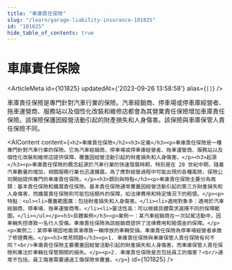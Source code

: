 ```yaml
---
title: "車庫責任保險"
slug: "/learn/garage-liability-insurance-101825"
id: "101825"
hide_table_of_contents: true
---
```



# 車庫責任保險

<ArticleMeta id={101825} updatedAt={'2023-09-26 13:58:58'} alias={`[]`} />
<div className='border-solid border-b border-t-0 my-4 border-[var(--ifm-color-gray-300)]' />

車庫責任保險是專門針對汽車行業的保險。汽車經銷商、停車場或停車庫經營者、拖車運營商、服務站以及個性化改裝和維修店都會為其營業責任保險增加車庫責任保險。該保險保護因經營活動引起的財產損失和人身傷害。該保險與車庫保管人責任保險不同。

<AIContent content={`<h2>車庫責任保險</h2><h3>定義</h3><p>車庫責任保險是一種專門針對汽車行業的保險。它為汽車經銷商、停車場或停車庫經營者、拖車運營商、服務站以及個性化改裝和維修店提供保障，覆蓋因經營活動引起的財產損失和人身傷害。</p><h3>起源</h3><p>車庫責任保險的概念起源於汽車行業的快速發展時期，特別是在 20 世紀中期，隨着汽車數量的增加，相關服務行業也迅速擴展。為了應對經營過程中可能出現的各種風險，保險公司開始提供專門的車庫責任保險。</p><h3>類別與特點</h3><p>車庫責任保險主要分為兩類：基本責任保險和擴展責任保險。基本責任保險通常覆蓋因經營活動引起的第三方財產損失和人身傷害，而擴展責任保險則可能包括額外的保障，如法律費用和特定情況下的賠償。</p><p>特點：<ul><li>覆蓋範圍廣：包括財產損失和人身傷害。</li><li>適用對象多：適用於汽車經銷商、停車場、拖車運營商等。</li><li>靈活性高：可以根據具體需求選擇不同的保障範圍。</li></ul></p><h3>具體案例</h3><p>案例一：某汽車經銷商在一次試駕活動中，因車輛失控導致一名行人受傷。車庫責任保險為該經銷商提供了法律費用和賠償金的保障。</p><p>案例二：某停車場因地面濕滑導致一輛停放的車輛受損。車庫責任保險為停車場經營者承擔了修理費用。</p><h3>常見問題</h3><p>1. 車庫責任保險與車庫保管人責任保險有何不同？<br/>車庫責任保險主要覆蓋因經營活動引起的財產損失和人身傷害，而車庫保管人責任保險則專注於車輛在保管期間的損失。</p><p>2. 車庫責任保險是否包括員工的傷害？<br/>通常不包括，員工傷害需要通過工傷保險來覆蓋。</p>`} id={101825} />
